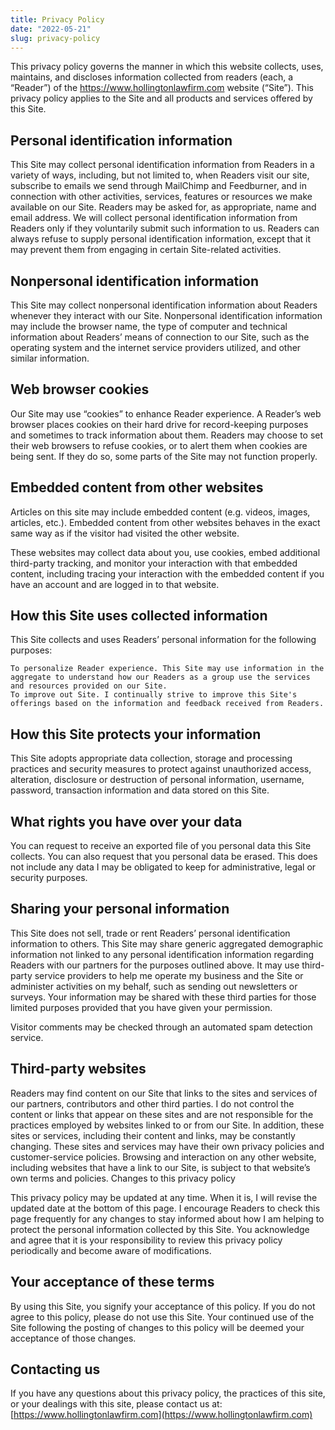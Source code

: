 ```yaml
---
title: Privacy Policy
date: "2022-05-21"
slug: privacy-policy
---
```


This privacy policy governs the manner in which this website collects, uses, maintains, and discloses information collected from readers (each, a “Reader”) of the https://www.hollingtonlawfirm.com website (“Site”). This privacy policy applies to the Site and all products and services offered by this Site.

## Personal identification information

This Site may collect personal identification information from Readers in a variety of ways, including, but not limited to, when Readers visit our site, subscribe to emails we send through MailChimp and Feedburner, and in connection with other activities, services, features or resources we make available on our Site. Readers may be asked for, as appropriate, name and email address. We will collect personal identification information from Readers only if they voluntarily submit such information to us. Readers can always refuse to supply personal identification information, except that it may prevent them from engaging in certain Site-related activities.

## Nonpersonal identification information

This Site may collect nonpersonal identification information about Readers whenever they interact with our Site. Nonpersonal identification information may include the browser name, the type of computer and technical information about Readers’ means of connection to our Site, such as the operating system and the internet service providers utilized, and other similar information.

## Web browser cookies

Our Site may use “cookies” to enhance Reader experience. A Reader’s web browser places cookies on their hard drive for record-keeping purposes and sometimes to track information about them. Readers may choose to set their web browsers to refuse cookies, or to alert them when cookies are being sent. If they do so, some parts of the Site may not function properly.

## Embedded content from other websites

Articles on this site may include embedded content (e.g. videos, images, articles, etc.). Embedded content from other websites behaves in the exact same way as if the visitor had visited the other website.

These websites may collect data about you, use cookies, embed additional third-party tracking, and monitor your interaction with that embedded content, including tracing your interaction with the embedded content if you have an account and are logged in to that website.

## How this Site uses collected information

This Site collects and uses Readers’ personal information for the following purposes:

    To personalize Reader experience. This Site may use information in the aggregate to understand how our Readers as a group use the services and resources provided on our Site.
    To improve out Site. I continually strive to improve this Site's offerings based on the information and feedback received from Readers.

## How this Site protects your information

This Site adopts appropriate data collection, storage and processing practices and security measures to protect against unauthorized access, alteration, disclosure or destruction of personal information, username, password, transaction information and data stored on this Site.

## What rights you have over your data

You can request to receive an exported file of you personal data this Site collects. You can also request that you personal data be erased. This does not include any data I may be obligated to keep for administrative, legal or security purposes.

## Sharing your personal information

This Site does not sell, trade or rent Readers’ personal identification information to others. This Site may share generic aggregated demographic information not linked to any personal identification information regarding Readers with our partners for the purposes outlined above. It may use third-party service providers to help me operate my business and the Site or administer activities on my behalf, such as sending out newsletters or surveys. Your information may be shared with these third parties for those limited purposes provided that you have given your permission.

Visitor comments may be checked through an automated spam detection service.

## Third-party websites

Readers may find content on our Site that links to the sites and services of our partners, contributors and other third parties. I do not control the content or links that appear on these sites and are not responsible for the practices employed by websites linked to or from our Site. In addition, these sites or services, including their content and links, may be constantly changing. These sites and services may have their own privacy policies and customer-service policies. Browsing and interaction on any other website, including websites that have a link to our Site, is subject to that website’s own terms and policies.
Changes to this privacy policy

This privacy policy may be updated at any time. When it is, I will revise the updated date at the bottom of this page. I encourage Readers to check this page frequently for any changes to stay informed about how I am helping to protect the personal information collected by this Site. You acknowledge and agree that it is your responsibility to review this privacy policy periodically and become aware of modifications.

## Your acceptance of these terms

By using this Site, you signify your acceptance of this policy. If you do not agree to this policy, please do not use this Site. Your continued use of the Site following the posting of changes to this policy will be deemed your acceptance of those changes.

## Contacting us

If you have any questions about this privacy policy, the practices of this site, or your dealings with this site, please contact us at: [https://www.hollingtonlawfirm.com](https://www.hollingtonlawfirm.com)